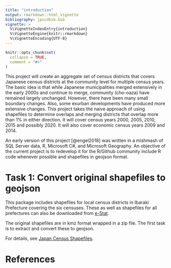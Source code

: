 ```yaml
---
title: "introduction"
output: rmarkdown::html_vignette
bibliography: jpucdbib.bib
vignette: >
  %\VignetteIndexEntry{introduction}
  %\VignetteEngine{knitr::rmarkdown}
  %\VignetteEncoding{UTF-8}
---
```


```r
knitr::opts_chunk$set(
  collapse = TRUE,
  comment = "#>"
)
```
This project will create an aggregate set of census districts that 
    covers Japanese census districts at the community level for multiple census 
    years. The basic idea is that while Japanese municipalities merged extensively 
    in the early 2000s and continue to merge, community (cho-oaza) have remained 
    largely unchanged. However, there have been many small boundary changes. Also, 
    some exurban developments have produced more extensive changes. This project 
    takes the naive approach of using shapefiles to determine overlaps and merging 
    districts that overlap more than 1% in either direction. It will cover 
    census years 2000, 2005, 2010, 2015 and possibly 2020. It will also cover 
    economic census years 2009 and 2014.

An early version of this project [@engel2018] was written in a mishmash of SQL 
    Server data, R, Microsoft C#, and Microsoft Geography. An objective of the 
    current project is to redevelop it for the R/Github community include R code 
    whenever possible and shapefiles in geojson format.

# Task 1: Convert original shapefiles to geojson

This package includes shapefiles for local census districts in Ibaraki Prefecture covering 
    the six censuses. These as well as shapefiles for all prefectures can also be downloaded from 
    [e-Stat](https://www.e-stat.go.jp/gis/statmap-search?page=1&type=2&aggregateUnitForBoundary=A&toukeiCode=00200521).

The original shapefiles are in kmz format wrapped in a zip file. The first task is to extract and 
    convert these to geojson.

For details, see [Japan Census Shapefiles](origshapefiles.html).

# References
